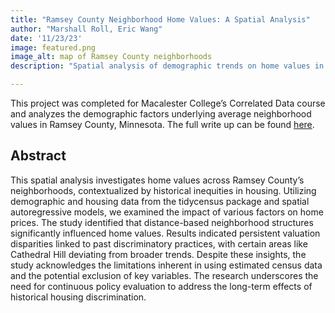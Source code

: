 ```yaml
---
title: "Ramsey County Neighborhood Home Values: A Spatial Analysis"
author: "Marshall Roll, Eric Wang"
date: '11/23/23'
image: featured.png
image_alt: map of Ramsey County neighborhoods
description: "Spatial analysis of demographic trends on home values in Ramsey County using random forest and spatial autoregressive modeling"

---
```


This project was completed for Macalester College's Correlated Data course and analyzes the demographic factors underlying average neighborhood values in Ramsey County, Minnesota. The full write up can be found [here](https://github.com/MarshallRoll/College-Projects/blob/main/0_STAT452/Spatial_Data_Analysis/SpatialReport.pdf).

## Abstract

This spatial analysis investigates home values across Ramsey County’s neighborhoods, contextualized by historical inequities in housing. Utilizing demographic and housing data from the tidycensus package and spatial autoregressive models, we examined the impact of various factors on home prices. The study identified that distance-based neighborhood structures significantly influenced home values. Results indicated persistent valuation disparities linked to past discriminatory practices, with certain
areas like Cathedral Hill deviating from broader trends. Despite these insights, the study acknowledges the limitations inherent in using estimated census data and the potential exclusion of key variables. The research underscores the need for continuous policy evaluation to address the long-term
effects of historical housing discrimination.






